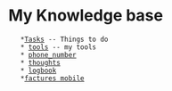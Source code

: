 = My Knowledge base =
	*[[Tasks]] -- Things to do
	* [[tools]] -- my tools
	* [[phone_number]]
	* [[thoughts]]
	* [[logbook]]
	*[[factures mobile]]
	
	
	 
